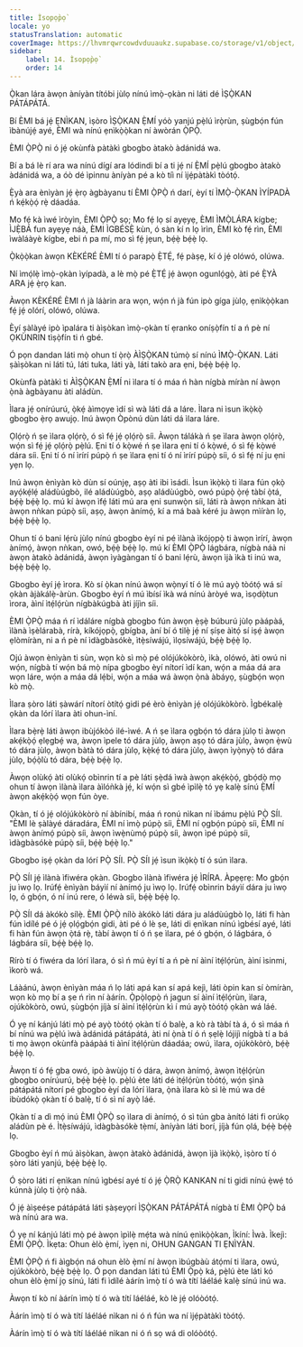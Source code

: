 ```yaml
---
title: Ìsopọ̀pọ̀
locale: yo
statusTranslation: automatic
coverImage: https://lhvmrqwrcowdvduuaukz.supabase.co/storage/v1/object/public/strapi-uploads/small_cover-educacion-fundamental.webp-2d51a7828a2b1309555be27f7e2a61a0.webp
sidebar:
    label: 14. Ìsopọ̀pọ̀
    order: 14
---
```

Ọ̀kan lára àwọn àníyàn títóbi jùlọ nínú ìmọ̀-ọkàn ni láti dé ÌṢỌ̀KAN PÁTÁPÁTÁ.

Bí ÈMI bá jẹ́ ẸNÌKAN, ìṣòro ÌṢỌ̀KAN Ẹ̀MÍ yóò yanjú pẹ̀lú ìrọ̀rùn, ṣùgbọ́n fún ìbànújẹ́ ayé, ÈMI wà nínú ẹnìkọ̀ọ̀kan ní àwòrán Ọ̀PỌ̀.

ÈMI Ọ̀PỌ̀ ni ó jẹ́ okùnfà pàtàkì gbogbo àtakò àdánidá wa.

Bí a bá lè rí ara wa nínú dígí ara lódindi bí a ti jẹ́ ní Ẹ̀MÍ pẹ̀lú gbogbo àtakò àdánidá wa, a óò dé ìpinnu àníyàn pé a kò tíì ní ìjẹ́pàtàkì tòótọ́.

Ẹ̀yà ara ènìyàn jẹ́ ẹ̀rọ àgbàyanu tí ÈMI Ọ̀PỌ̀ ń darí, èyí tí ÌMỌ̀-Ọ̀KAN ÌYÍPADÀ ń kẹ́kọ̀ọ́ rẹ̀ dáadáa.

Mo fẹ́ kà ìwé ìròyìn, ÈMI Ọ̀PỌ̀ sọ; Mo fẹ́ lọ sí ayẹyẹ, ÈMI ÌMỌ̀LÁRA kígbe; ÌJẸ̀BÁ fun ayẹyẹ náà, ÈMI ÌGBÉSẸ̀ kùn, ó sàn kí n lọ ìrìn, ÈMI kò fẹ́ rìn, ÈMI ìwàláàyè kígbe, ebi ń pa mí, mo sì fẹ́ jẹun, bẹ́ẹ̀ bẹ́ẹ̀ lọ.

Ọ̀kọ̀ọ̀kan àwọn KÈKÉRÉ ÈMI tí ó parapọ̀ Ẹ̀TẸ́, fẹ́ pàṣẹ, kí ó jẹ́ olówó, olúwa.

Ní ìmọ́lẹ̀ ìmọ̀-ọkàn ìyípadà, a lè mọ̀ pé Ẹ̀TẸ́ jẹ́ àwọn ogunlọ́gọ̀, àti pé Ẹ̀YÀ ARA jẹ́ ẹ̀rọ kan.

Àwọn KÈKÉRÉ ÈMI ń jà láàrin ara wọn, wọ́n ń jà fún ipò gíga jùlọ, ẹnìkọ̀ọ̀kan fẹ́ jẹ́ olórí, olówó, olúwa.

Èyí ṣàlàyé ipò ìpalára ti àìṣòkan ìmọ̀-ọkàn tí ẹranko oníṣọ̀fín tí a ń pè ní ỌKÙNRIN tìṣọ̀fín ti ń gbé.

Ó pọn dandan láti mọ̀ ohun tí ọ̀rọ̀ ÀÌṢỌ̀KAN túmọ̀ sí nínú ÌMỌ̀-Ọ̀KAN. Láti ṣàìṣòkan ni láti tú, láti tuka, láti yà, láti takò ara ẹni, bẹ́ẹ̀ bẹ́ẹ̀ lọ.

Okùnfà pàtàkì ti ÀÌṢỌ̀KAN Ẹ̀MÍ ni ìlara tí ó máa ń hàn nígbà míràn ní àwọn ọ̀nà àgbàyanu àti aládùn.

Ìlara jẹ́ onírúurú, ọ̀kẹ́ àìmọye ìdí sì wà láti dá a láre. Ìlara ni ìsun ìkọ̀kọ̀ gbogbo ẹ̀rọ awujọ. Inú àwọn Òpònú dùn láti dá ìlara láre.

Ọlọ́rọ̀ ń ṣe ìlara ọlọ́rọ̀, ó sì fẹ́ jẹ́ ọlọ́rọ̀ síi. Àwọn tálákà ń ṣe ìlara àwọn ọlọ́rọ̀, wọ́n sì fẹ́ jẹ́ ọlọ́rọ̀ pẹ̀lú. Ẹni tí ó kọ̀wé ń ṣe ìlara ẹni tí ó kọ̀wé, ó sì fẹ́ kọ̀wé dára síi. Ẹni tí ó ní ìrírí púpọ̀ ń ṣe ìlara ẹni tí ó ní ìrírí púpọ̀ síi, ó sì fẹ́ ní ju ẹni yẹn lọ.

Inú àwọn ènìyàn kò dùn sí oúnjẹ, aṣọ àti ibi ìsádi. Ìsun ìkọ̀kọ̀ ti ìlara fún ọkọ̀ ayọ́kẹ́lẹ́ aládùúgbò, ilé aládùúgbò, aṣọ aládùúgbò, owó púpọ̀ ọ̀rẹ́ tàbí ọ̀tá, bẹ́ẹ̀ bẹ́ẹ̀ lọ. mú kí àwọn ìfẹ́ láti mú ara ẹni sunwọ̀n síi, láti rà àwọn nǹkan àti àwọn nǹkan púpọ̀ síi, aṣọ, àwọn ànímọ́, kí a má baà kéré ju àwọn mìíràn lọ, bẹ́ẹ̀ bẹ́ẹ̀ lọ.

Ohun tí ó bani lẹ́rù jùlọ nínú gbogbo èyí ni pé ìlànà ìkójọpọ̀ ti àwọn ìrírí, àwọn ànímọ́, àwọn nǹkan, owó, bẹ́ẹ̀ bẹ́ẹ̀ lọ. mú kí ÈMI Ọ̀PỌ̀ lágbára, nígbà náà ni àwọn àtakò àdánidá, àwọn ìyàgàngan tí ó bani lẹ́rù, àwọn ìjà ìkà ti inú wa, bẹ́ẹ̀ bẹ́ẹ̀ lọ.

Gbogbo èyí jẹ́ ìrora. Kò sí ọ̀kan nínú àwọn wọ̀nyí tí ó lè mú ayọ̀ tòótọ́ wá sí ọkàn àjàkálẹ̀-àrùn. Gbogbo èyí ń mú ìbísí ìkà wá nínú àròyé wa, ìsọdọ̀tun ìrora, àìní ìtẹ́lọ́rùn nígbàkúgbà àti jíjìn síi.

ÈMI Ọ̀PỌ̀ máa ń rí ìdáláre nígbà gbogbo fún àwọn ẹ̀ṣẹ̀ búburú jùlọ pàápàá, ìlànà ìṣèlárabà, rírà, kíkójọpọ̀, gbígba, àní bí ó tilẹ̀ jẹ́ ní ṣíṣe àìtọ́ sí iṣẹ́ àwọn ẹlòmíràn, ni a ń pè ní ìdàgbàsókè, ìtẹ̀síwájú, ìlọsíwájú, bẹ́ẹ̀ bẹ́ẹ̀ lọ.

Ojú àwọn ènìyàn ti sùn, wọn kò sì mọ̀ pé olójúkòkòrò, ìkà, olówó, àti owú ni wọ́n, nígbà tí wọ́n bá mọ̀ nípa gbogbo èyí nítorí ìdí kan, wọ́n a máa dá ara wọn láre, wọ́n a máa dá lẹ́bi, wọ́n a máa wá àwọn ọ̀nà àbáyọ, ṣùgbọ́n wọn kò mọ̀.

Ìlara ṣòro láti ṣàwárí nítorí òtítọ́ gidi pé èrò ènìyàn jẹ́ olójúkòkòrò. Ìgbékalẹ̀ ọkàn da lórí ìlara àti ohun-ìní.

Ìlara bẹ̀rẹ̀ láti àwọn ibùjókòó ilé-ìwé. A ń ṣe ìlara ọgbọ́n tó dára jùlọ ti àwọn akẹ́kọ̀ọ́ ẹlẹgbẹ́ wa, àwọn ìpele tó dára jùlọ, àwọn aṣọ tó dára jùlọ, àwọn ẹ̀wù tó dára jùlọ, àwọn bàtà tó dára jùlọ, kẹ̀kẹ́ tó dára jùlọ, àwọn ìyọ̀nyọ̀ tó dára jùlọ, bọ́ọ̀lù tó dára, bẹ́ẹ̀ bẹ́ẹ̀ lọ.

Àwọn olùkọ́ àti olùkọ́ obìnrin tí a pè láti ṣẹ̀dá ìwà àwọn akẹ́kọ̀ọ́, gbọ́dọ̀ mọ ohun tí àwọn ìlànà ìlara àìlóǹkà jẹ́, kí wọ́n sì gbé ìpìlẹ̀ tó yẹ kalẹ̀ sínú Ẹ̀MÍ àwọn akẹ́kọ̀ọ́ wọn fún òye.

Ọkàn, tí ó jẹ́ olójúkòkòrò ní àbínibí, máa ń ronú nìkan ní ìbámu pẹ̀lú PỌ̀ SÍI. "ÈMI lè ṣàlàyé dáradára, ÈMI ní ìmọ̀ púpọ̀ síi, ÈMI ní ọgbọ́n púpọ̀ síi, ÈMI ní àwọn ànímọ́ púpọ̀ síi, àwọn ìwẹ̀nùmọ́ púpọ̀ síi, àwọn ìpé púpọ̀ síi, ìdàgbàsókè púpọ̀ síi, bẹ́ẹ̀ bẹ́ẹ̀ lọ."

Gbogbo iṣẹ́ ọkàn da lórí PỌ̀ SÍI. PỌ̀ SÍI jẹ́ ìsun ìkọ̀kọ̀ tí ó sún ìlara.

PỌ̀ SÍI jẹ́ ìlànà ìfiwéra ọkàn. Gbogbo ìlànà ìfiwéra jẹ́ ÌRÍRA. Àpẹẹrẹ: Mo gbọ́n ju ìwọ lọ. Irúfẹ́ ènìyàn báyìí ní ànímọ́ ju ìwọ lọ. Irúfẹ́ obìnrin báyìí dára ju ìwọ lọ, ó gbọ́n, ó ní inú rere, ó léwà síi, bẹ́ẹ̀ bẹ́ẹ̀ lọ.

PỌ̀ SÍI dá àkókò sílẹ̀. ÈMI Ọ̀PỌ̀ nílò àkókò láti dára ju aládùúgbò lọ, láti fi hàn fún ìdílé pé ó jẹ́ ọlọ́gbọ́n gidi, àti pé ó lè ṣe, láti di ẹnìkan nínú ìgbésí ayé, láti fi hàn fún àwọn ọ̀tá rẹ̀, tàbí àwọn tí ó ń ṣe ìlara, pé ó gbọ́n, ó lágbára, ó lágbára síi, bẹ́ẹ̀ bẹ́ẹ̀ lọ.

Rírò tí ó fiwéra da lórí ìlara, ó sì ń mú èyí tí a ń pè ní àìní ìtẹ́lọ́rùn, àìní ìsinmi, ìkorò wá.

Láàánú, àwọn ènìyàn máa ń lọ láti apá kan sí apá kejì, láti òpin kan sí òmíràn, wọn kò mọ bí a ṣe ń rìn ní àárín. Ọ̀pọ̀lọpọ̀ ń jagun sí àìní ìtẹ́lọ́rùn, ìlara, ojúkòkòrò, owú, ṣùgbọ́n jíjà sí àìní ìtẹ́lọ́rùn kì í mú ayọ̀ tòótọ́ ọkàn wá láé.

Ó yẹ ní kánjú láti mọ̀ pé ayọ̀ tòótọ́ ọkàn tí ó balẹ̀, a kò rà tàbí tà á, ó sì máa ń bí nínú wa pẹ̀lú ìwà àdánidá pátápátá, àti ní ọ̀nà tí ó ń ṣẹlẹ̀ lójijì nígbà tí a bá ti mọ àwọn okùnfà pàápàá ti àìní ìtẹ́lọ́rùn dáadáa; owú, ìlara, ojúkòkòrò, bẹ́ẹ̀ bẹ́ẹ̀ lọ.

Àwọn tí ó fẹ́ gba owó, ipò àwùjọ tí ó dára, àwọn ànímọ́, àwọn ìtẹ́lọ́rùn gbogbo onírúurú, bẹ́ẹ̀ bẹ́ẹ̀ lọ. pẹ̀lú ète láti dé ìtẹ́lọ́rùn tòótọ́, wọ́n ṣìnà pátápátá nítorí pé gbogbo èyí da lórí ìlara, ọ̀nà ìlara kò sì lè mú wa dé ibùdókọ̀ ọkàn tí ó balẹ̀, tí ó sì ní ayọ̀ láé.

Ọkàn tí a dì mọ́ inú ÈMI Ọ̀PỌ̀ sọ ìlara di ànímọ́, ó sì tún gba ànító láti fi orúkọ aládùn pè é. Ìtẹ̀síwájú, ìdàgbàsókè tẹ̀mí, àníyàn láti borí, jíjà fún ọlá, bẹ́ẹ̀ bẹ́ẹ̀ lọ.

Gbogbo èyí ń mú àìṣòkan, àwọn àtakò àdánidá, àwọn ìjà ìkọ̀kọ̀, ìṣòro tí ó ṣòro láti yanjú, bẹ́ẹ̀ bẹ́ẹ̀ lọ.

Ó ṣòro láti rí ẹnìkan nínú ìgbésí ayé tí ó jẹ́ Ọ̀RỌ̀ KANKAN ní ti gidi nínú ẹ̀wẹ́ tó kúnnà jùlọ ti ọ̀rọ̀ náà.

Ó jẹ́ àìṣeéṣe pátápátá láti ṣàṣeyọrí ÌṢỌ̀KAN PÁTÁPÁTÁ nígbà tí ÈMI Ọ̀PỌ̀ bá wà nínú ara wa.

Ó yẹ ní kánjú láti mọ̀ pé àwọn ìpìlẹ̀ mẹ́ta wà nínú ẹnìkọ̀ọ̀kan, Ìkíní: Ìwà. Ìkejì: ÈMI Ọ̀PỌ̀. Ìkẹta: Ohun èlò ẹ̀mí, ìyẹn ni, OHUN GANGAN TI ẸNÌYÀN.

ÈMI Ọ̀PỌ̀ ń fi àìgbọ́n ná ohun èlò ẹ̀mí ní àwọn ìbúgbàù átọ́mí ti ìlara, owú, ojúkòkòrò, bẹ́ẹ̀ bẹ́ẹ̀ lọ. Ó pọn dandan láti tú ÈMI Ọ̀pọ̀ ká, pẹ̀lú ète láti kó ohun èlò ẹ̀mí jọ sínú, láti fi ìdílé àárín ìmọ̀ tí ó wà títí láéláé kalẹ̀ sínú inú wa.

Àwọn tí kò ní àárín ìmọ̀ tí ó wà títí láéláé, kò lè jẹ́ olóòótọ́.

Àárín ìmọ̀ tí ó wà títí láéláé nìkan ni ó ń fún wa ní ìjẹ́pàtàkì tòótọ́.

Àárín ìmọ̀ tí ó wà títí láéláé nìkan ni ó ń sọ wá di olóòótọ́.

